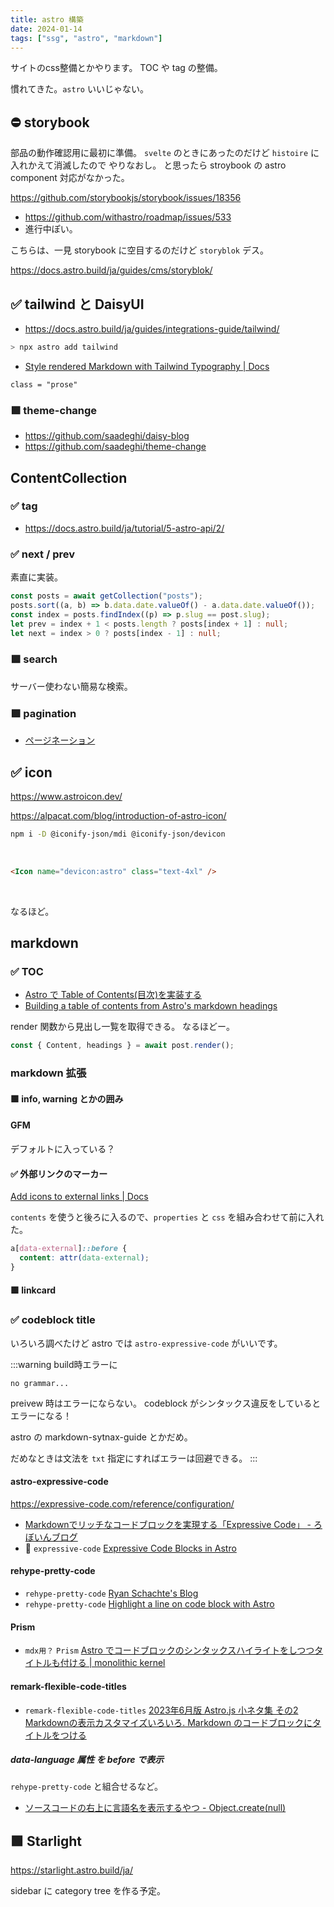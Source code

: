 ```yaml
---
title: astro 構築
date: 2024-01-14
tags: ["ssg", "astro", "markdown"]
---
```



サイトのcss整備とかやります。
TOC や tag の整備。

慣れてきた。`astro` いいじゃない。

## ⛔ storybook

部品の動作確認用に最初に準備。
`svelte` のときにあったのだけど `histoire` に入れかえて消滅したので やりなおし。
と思ったら stroybook の astro component 対応がなかった。

https://github.com/storybookjs/storybook/issues/18356

- https://github.com/withastro/roadmap/issues/533
- 進行中ぽい。

こちらは、一見 storybook に空目するのだけど `storyblok` デス。

https://docs.astro.build/ja/guides/cms/storyblok/

## ✅ tailwind と DaisyUI

- https://docs.astro.build/ja/guides/integrations-guide/tailwind/

```sh
> npx astro add tailwind
```

- [Style rendered Markdown with Tailwind Typography | Docs](https://docs.astro.build/en/recipes/tailwind-rendered-markdown/)

`class = "prose"`

### 🟩 theme-change

- https://github.com/saadeghi/daisy-blog
- https://github.com/saadeghi/theme-change

## ContentCollection

### ✅ tag

- https://docs.astro.build/ja/tutorial/5-astro-api/2/

### ✅ next / prev

素直に実装。

```ts title="タイトルだよー"
const posts = await getCollection("posts");
posts.sort((a, b) => b.data.date.valueOf() - a.data.date.valueOf());
const index = posts.findIndex((p) => p.slug == post.slug);
let prev = index + 1 < posts.length ? posts[index + 1] : null;
let next = index > 0 ? posts[index - 1] : null;
```

### 🟩 search

サーバー使わない簡易な検索。

### 🟩 pagination

- [ページネーション](https://docs.astro.build/ja/core-concepts/routing/#%E3%83%9A%E3%83%BC%E3%82%B8%E3%83%8D%E3%83%BC%E3%82%B7%E3%83%A7%E3%83%B3)

## ✅ icon

https://www.astroicon.dev/

https://alpacat.com/blog/introduction-of-astro-icon/

```sh
npm i -D @iconify-json/mdi @iconify-json/devicon
```

<br/>

```html title="mdx で Icon !"
<Icon name="devicon:astro" class="text-4xl" />
```

<br/>

<Icon name="devicon:astro" class="text-4xl" />

なるほど。

## markdown

### ✅ TOC

- [Astro で Table of Contents(目次)を実装する](https://egashira.dev/blog/astrojs-toc)
- [Building a table of contents from Astro&#39;s markdown headings](https://kld.dev/building-table-of-contents/)

render 関数から見出し一覧を取得できる。
なるほどー。

```ts
const { Content, headings } = await post.render();
```

### markdown 拡張

#### 🟩 info, warning とかの囲み

#### GFM

デフォルトに入っている？

#### ✅ 外部リンクのマーカー

[Add icons to external links | Docs](https://docs.astro.build/en/recipes/external-links/)

`contents` を使うと後ろに入るので、`properties` と `css` を組み合わせて前に入れた。

```css title="css で前へ"
a[data-external]::before {
  content: attr(data-external);
}
```

#### 🟩 linkcard

### ✅ codeblock title

いろいろ調べたけど astro では `astro-expressive-code` がいいです。

:::warning build時エラーに

`no grammar...`

preivew 時はエラーにならない。
codeblock がシンタックス違反をしているとエラーになる！

astro の markdown-sytnax-guide とかだめ。

だめなときは文法を `txt` 指定にすればエラーは回避できる。
:::

#### astro-expressive-code

https://expressive-code.com/reference/configuration/

- [Markdownでリッチなコードブロックを実現する「Expressive Code」 - ろぼいんブログ](https://roboin.io/article/2023/12/16/how-to-use-expressive-code-in-markdown-and-astro/)
- 👀 `expressive-code` [Expressive Code Blocks in Astro](https://scottwillsey.com/astro-expressive-code/)

#### rehype-pretty-code

- `rehype-pretty-code` [Ryan Schachte&#39;s Blog](https://ryan-schachte.com/blog/fun_with_code_blocks/)
- `rehype-pretty-code` [Highlight a line on code block with Astro](https://sat0shi.dev/posts/highlight-line-on-codeblock-with-astro/)

#### Prism

- `mdx用？` `Prism` [Astro でコードブロックのシンタックスハイライトをしつつタイトルも付ける | monolithic kernel](https://blog.mono0x.net/2023/07/10/astro-syntax-highlight-with-title/)

#### remark-flexible-code-titles

- `remark-flexible-code-titles` [2023年6月版 Astro.js 小ネタ集 その2 Markdownの表示カスタマイズいろいろ. Markdown のコードブロックにタイトルをつける](https://zenn.dev/asopitech/articles/20230604-012854_1#3.-markdown-%E3%81%AE%E3%82%B3%E3%83%BC%E3%83%89%E3%83%96%E3%83%AD%E3%83%83%E3%82%AF%E3%81%AB%E3%82%BF%E3%82%A4%E3%83%88%E3%83%AB%E3%82%92%E3%81%A4%E3%81%91%E3%82%8B)

##### data-language 属性 を before で表示

`rehype-pretty-code` と組合せるなど。

- [ソースコードの右上に言語名を表示するやつ - Object.create(null)](https://susisu.hatenablog.com/entry/2017/08/06/235706)

## 🟩 Starlight

https://starlight.astro.build/ja/

sidebar に category tree を作る予定。
